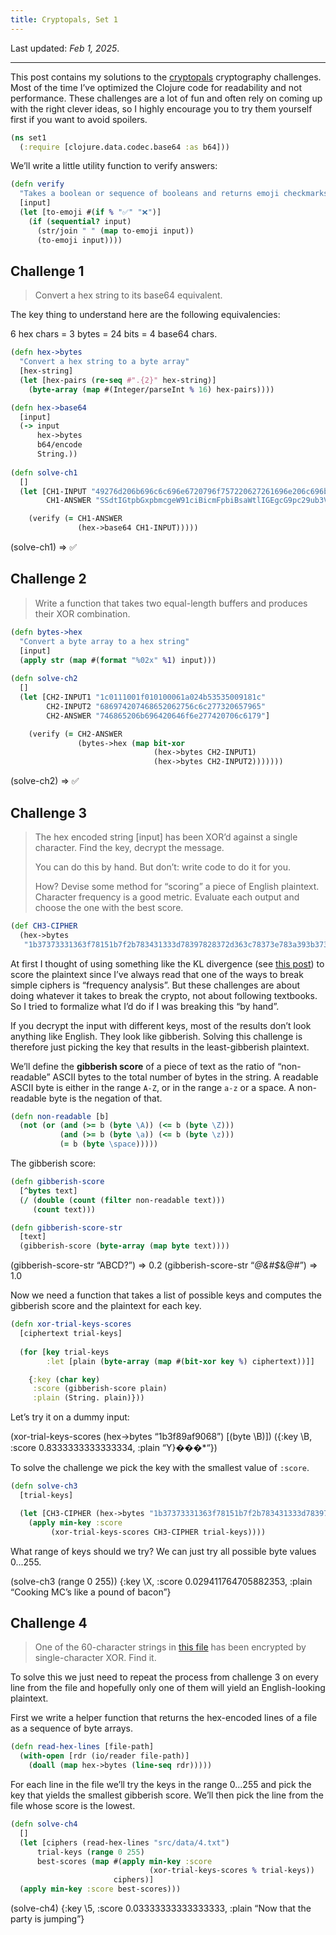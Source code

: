 ```yaml
---
title: Cryptopals, Set 1
---
```

Last updated: _Feb 1, 2025_.

---

This post contains my solutions to the [cryptopals](https://cryptopals.com) cryptography
challenges. Most of the time I've optimized the Clojure code for readability and not
performance. These challenges are a lot of fun and often rely on coming up with the
right clever ideas, so I highly encourage you to try them yourself first if you want
to avoid spoilers.

```clojure
(ns set1
  (:require [clojure.data.codec.base64 :as b64]))
```

We'll write a little utility function to verify answers:

```clojure
(defn verify
  "Takes a boolean or sequence of booleans and returns emoji checkmarks or crosses"
  [input]
  (let [to-emoji #(if % "✅" "❌")]
    (if (sequential? input)
      (str/join " " (map to-emoji input))
      (to-emoji input))))
```

## Challenge 1
> Convert a hex string to its base64 equivalent.

The key thing to understand here are the following equivalencies:

$6$ hex chars = $3$ bytes = $24$ bits = $4$ base64 chars.

```clojure
(defn hex->bytes
  "Convert a hex string to a byte array"
  [hex-string]
  (let [hex-pairs (re-seq #".{2}" hex-string)]
    (byte-array (map #(Integer/parseInt % 16) hex-pairs))))

(defn hex->base64
  [input]
  (-> input
      hex->bytes
      b64/encode
      String.))
      
(defn solve-ch1
  []
  (let [CH1-INPUT "49276d206b696c6c696e6720796f757220627261696e206c696b65206120706f69736f6e6f7573206d757368726f6f6d"
        CH1-ANSWER "SSdtIGtpbGxpbmcgeW91ciBicmFpbiBsaWtlIGEgcG9pc29ub3VzIG11c2hyb29t"]

    (verify (= CH1-ANSWER
               (hex->base64 CH1-INPUT)))))
```

<span class="eval">(solve-ch1) => ✅</span>

## Challenge 2
> Write a function that takes two equal-length buffers and produces their XOR combination.

```clojure
(defn bytes->hex
  "Convert a byte array to a hex string"
  [input]
  (apply str (map #(format "%02x" %1) input)))
  
(defn solve-ch2
  []
  (let [CH2-INPUT1 "1c0111001f010100061a024b53535009181c"
        CH2-INPUT2 "686974207468652062756c6c277320657965"
        CH2-ANSWER "746865206b696420646f6e277420706c6179"]

    (verify (= CH2-ANSWER
               (bytes->hex (map bit-xor
                                (hex->bytes CH2-INPUT1)
                                (hex->bytes CH2-INPUT2)))))))
```

<span class="eval">(solve-ch2) => ✅</span>

## Challenge 3
> The hex encoded string [input] has been XOR'd against a single character. Find the key,
> decrypt the message.
> 
> You can do this by hand. But don't: write code to do it for you.
> 
> How? Devise some method for "scoring" a piece of English plaintext. Character
> frequency is a good metric. Evaluate each output and choose the one with the best score.

```clojure
(def CH3-CIPHER
  (hex->bytes
   "1b37373331363f78151b7f2b783431333d78397828372d363c78373e783a393b3736"))
```

At first I thought of using something like the KL divergence (see 
[this post](/posts/breaking-caesar-cipher.html)) to score the plaintext since I've always
read that one of the ways to break simple ciphers is "frequency analysis". But these
challenges are about doing whatever it takes to break the crypto, not about following
textbooks. So I tried to formalize what I'd do if I was breaking this "by hand".

If you decrypt the input with different keys, most of the results don't look anything
like English. They look like gibberish. Solving this challenge is therefore just picking
the key that results in the least-gibberish plaintext.

We'll define the **gibberish score** of a piece of text as the ratio of "non-readable" ASCII
bytes to the total number of bytes in the string. A readable ASCII byte is either in the range
`A-Z`, or in the range `a-z` or a space. A non-readable byte is the negation of that.

```clojure
(defn non-readable [b]
  (not (or (and (>= b (byte \A)) (<= b (byte \Z)))
           (and (>= b (byte \a)) (<= b (byte \z)))
           (= b (byte \space)))))
```

The gibberish score:

```clojure
(defn gibberish-score
  [^bytes text]
  (/ (double (count (filter non-readable text)))
     (count text)))

(defn gibberish-score-str
  [text]
  (gibberish-score (byte-array (map byte text))))
```

<span class="eval">(gibberish-score-str "ABCD?") => 0.2</span>
<span class="eval">(gibberish-score-str "*@&#$*&@#") => 1.0</span>

Now we need a function that takes a list of possible keys and computes the gibberish
score and the plaintext for each key.

```clojure
(defn xor-trial-keys-scores
  [ciphertext trial-keys]
  
  (for [key trial-keys
        :let [plain (byte-array (map #(bit-xor key %) ciphertext))]]

    {:key (char key)
     :score (gibberish-score plain)
     :plain (String. plain)}))
```

Let's try it on a dummy input:

<span class="eval">
  (xor-trial-keys-scores
  (hex->bytes "1b3f89af9068")
  [(byte \\B)])
</span>
<span class="eval-result">
  ({:key \\B, :score 0.8333333333333334, :plain "Y}���*"})
</span>

To solve the challenge we pick the key with the smallest value of `:score`. 

```clojure
(defn solve-ch3
  [trial-keys]

  (let [CH3-CIPHER (hex->bytes "1b37373331363f78151b7f2b783431333d78397828372d363c78373e783a393b3736")]
    (apply min-key :score
         (xor-trial-keys-scores CH3-CIPHER trial-keys))))
```

What range of keys should we try? We can just try all possible byte values $0...255$.

<span class="eval">(solve-ch3 (range 0 255))</span>
<span class="eval-result">{:key \\X,
:score 0.029411764705882353,
:plain "Cooking MC's like a pound of bacon"}</span>

## Challenge 4

> One of the 60-character strings in [this file](https://cryptopals.com/static/challenge-data/4.txt)
has been encrypted by single-character XOR. Find it.

To solve this we just need to repeat the process from challenge 3 on every line from the file and
hopefully only one of them will yield an English-looking plaintext.

First we write a helper function that returns the hex-encoded lines of a file as a sequence of
byte arrays.

```clojure
(defn read-hex-lines [file-path]
  (with-open [rdr (io/reader file-path)]
    (doall (map hex->bytes (line-seq rdr)))))
```

For each line in the file we'll try the keys in the range $0...255$ and pick the key that yields the
smallest gibberish score. We'll then pick the line from the file whose score is the lowest.

```clojure
(defn solve-ch4
  []
  (let [ciphers (read-hex-lines "src/data/4.txt")
      trial-keys (range 0 255)
      best-scores (map #(apply min-key :score
                               (xor-trial-keys-scores % trial-keys))
                       ciphers)]
  (apply min-key :score best-scores)))
```

<span class="eval">(solve-ch4)</span>
<span class="eval-result">
  {:key \5, :score 0.03333333333333333, :plain "Now that the party is jumping\n"}
</span>
